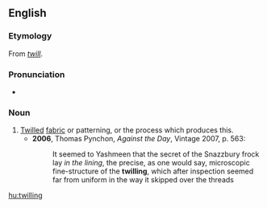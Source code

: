 ==English==

===Etymology===
From ''[[twill]]''.

===Pronunciation===
* {{IPA|/ˈtwɪlɪŋ/}}

===Noun===
{{en-noun}}

# [[twilled|Twilled]] [[fabric]] or patterning, or the process which produces this.
#* '''2006''', Thomas Pynchon, ''Against the Day'', Vintage 2007, p. 563:
#*: It seemed to Yashmeen that the secret of the Snazzbury frock lay ''in the lining'', the precise, as one would say, microscopic fine-structure of the '''twilling''', which after inspection seemed far from uniform in the way it skipped over the threads

[[hu:twilling]]